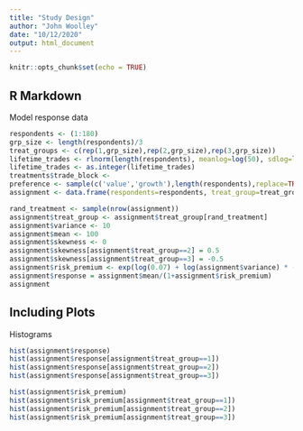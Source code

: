 ```yaml
---
title: "Study Design"
author: "John Woolley"
date: "10/12/2020"
output: html_document
---
```


```r
knitr::opts_chunk$set(echo = TRUE)
```

## R Markdown

Model response data

```r

respondents <- (1:180)
grp_size <- length(respondents)/3
treat_groups <- c(rep(1,grp_size),rep(2,grp_size),rep(3,grp_size))
lifetime_trades <- rlnorm(length(respondents), meanlog=log(50), sdlog=log(5))
lifetime_trades <- as.integer(lifetime_trades)
treatments$trade_block <- 
preference <- sample(c('value','growth'),length(respondents),replace=TRUE)
assignment <- data.frame(respondents=respondents, treat_group=treat_groups, trades=lifetime_trades, preference=preference)

rand_treatment <- sample(nrow(assignment))
assignment$treat_group <- assignment$treat_group[rand_treatment]
assignment$variance <- 10
assignment$mean <- 100
assignment$skewness <- 0
assignment$skewness[assignment$treat_group==2] = 0.5
assignment$skewness[assignment$treat_group==3] = -0.5
assignment$risk_premium <- exp(log(0.07) + log(assignment$variance) * -0.2 + assignment$skewness * -1 + assignment$skewness * log(assignment$variance) * -0.1 + rnorm(nrow(assignment),0,1)) 
assignment$response = assignment$mean/(1+assignment$risk_premium)
assignment
```

## Including Plots

Histograms

```r
hist(assignment$response)
hist(assignment$response[assignment$treat_group==1])
hist(assignment$response[assignment$treat_group==2])
hist(assignment$response[assignment$treat_group==3])
```

```r
hist(assignment$risk_premium)
hist(assignment$risk_premium[assignment$treat_group==1])
hist(assignment$risk_premium[assignment$treat_group==2])
hist(assignment$risk_premium[assignment$treat_group==3])
```